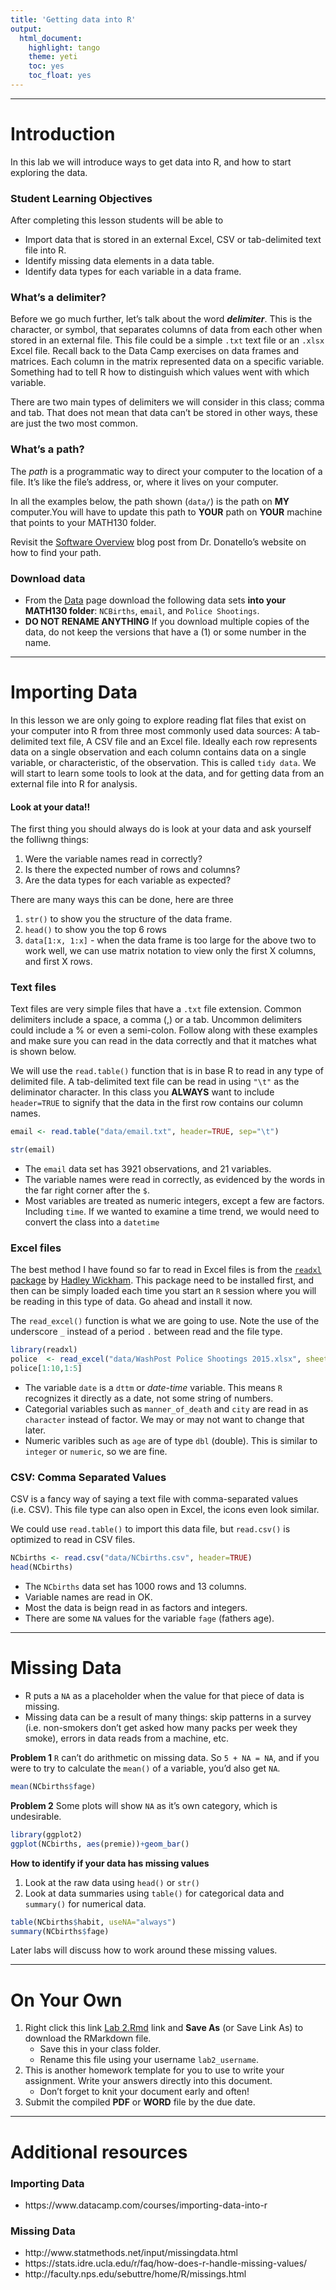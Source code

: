 ```yaml
---
title: 'Getting data into R'
output:
  html_document:
    highlight: tango
    theme: yeti
    toc: yes
    toc_float: yes
---
```


----- 

# Introduction
In this lab we will introduce ways to get data into R, and how to start exploring the data. 


### Student Learning Objectives
After completing this lesson students will be able to

* Import data that is stored in an external Excel, CSV or tab-delimited text file into R.
* Identify missing data elements in a data table. 
* Identify data types for each variable in a data frame. 

### What's a delimiter? 
Before we go much further, let's talk about the word **_delimiter_**. This is the character, or symbol, that separates columns of data from each other when stored in an external file. This file could be a simple `.txt` text file or an `.xlsx` Excel file. Recall back to the Data Camp exercises on data frames and matrices. Each column in the matrix represented data on a specific variable. Something had to tell R how to distinguish which values went with which variable. 

There are two main types of delimiters we will consider in this class; comma and tab. That does not mean that data can't be stored in other ways, these are just the two most common. 


### What's a path? 

The _path_ is a programmatic way to direct your computer to the location of a file. It's like the file's address, or, where it lives on your computer. 

In all the examples below, the path shown (`data/`) is the path on **MY** computer.You will have to update this path to **YOUR** path on **YOUR** machine that points to your MATH130 folder. 

Revisit the [Software Overview](https://norcalbiostat.netlify.com/post/software-overview/) blog post from Dr. Donatello's website on how to find your path. 

### Download data
* From the [Data](https://norcalbiostat.netlify.com/data/cleaned_data/) page download the following data sets **into your MATH130 folder**: `NCBirths`, `email`, and `Police Shootings`. 
* **DO NOT RENAME ANYTHING** If you download multiple copies of the data, do not keep the versions that have a (1) or some number in the name. 



----- 

# Importing Data

In this lesson we are only going to explore reading flat files that exist on your computer into R from three most commonly used data sources: A tab-delimited text file, A CSV file and an Excel file. Ideally each row represents data on a single observation and each column contains data on a single variable, or characteristic, of the observation. This is called `tidy data`. We will start to learn some tools to look at the data, and for getting data from an external file into R for analysis. 

#### Look at your data!!

The first thing you should always do is look at your data and ask yourself the folliwng things: 

1. Were the variable names read in correctly? 
2. Is there the expected number of rows and columns? 
3. Are the data types for each variable as expected? 

There are many ways this can be done, here are three

1. `str()` to show you the structure of the data frame. 
2. `head()` to show you the top 6 rows
3. `data[1:x, 1:x]` - when the data frame is too large for the above two to work well, we can use matrix notation to view only the first X columns, and first X rows. 


### Text files
Text files are very simple files that have a `.txt` file extension. Common delimiters include a space, a comma (,) or a tab. Uncommon delimiters could include a % or even a semi-colon. Follow along with these examples and make sure you can read in the data correctly and that it matches what is shown below. 

We will use the `read.table()` function that is in base R to read in any type of delimited file. A tab-delimited text file can be read in using `"\t"` as the deliminator character. In this class you **ALWAYS** want to include `header=TRUE` to signify that the data in the first row contains our column names. 
```r
email <- read.table("data/email.txt", header=TRUE, sep="\t")
```


```r
str(email)
```

* The `email` data set has 3921 observations, and 21 variables. 
* The variable names were read in correctly, as evidenced by the words in the far right corner after the `$`. 
* Most variables are treated as numeric integers, except a few are factors. Including `time`. If we wanted to examine a time trend, we would need to convert the class into a `datetime` 


### Excel files
The best method I have found so far to read in Excel files is from the [`readxl` package](http://readxl.tidyverse.org/) by [Hadley Wickham](http://hadley.nz/). This package need to be installed first, and then can be simply loaded each time you start an `R` session where you will be reading in this type of data. Go ahead and install it now.  

The `read_excel()` function is what we are going to use. Note the use of the underscore `_` instead of a period `.` between read and the file type.  

```r
library(readxl)
police  <- read_excel("data/WashPost Police Shootings 2015.xlsx", sheet=1, col_names=TRUE)
police[1:10,1:5]
```

* The variable `date` is a `dttm` or _date-time_ variable. This means `R` recognizes it directly as a date, not some string of numbers. 
* Categorial variables such as `manner_of_death` and `city` are read in as `character` instead of factor. We may or may not want to change that later.
* Numeric varibles such as `age` are of type `dbl` (double). This is similar to `integer` or `numeric`, so we are fine. 


### CSV: Comma Separated Values
CSV is a fancy way of saying a text file with comma-separated values (i.e. CSV). This file type can also open in Excel, the icons even look similar. 

We could use `read.table()` to import this data file, but `read.csv()` is optimized to read in CSV files. 

```r
NCbirths <- read.csv("data/NCbirths.csv", header=TRUE)
head(NCbirths)
```

* The `NCbirths` data set has 1000 rows and 13 columns. 
* Variable names are read in OK. 
* Most the data is beign read in as factors and integers. 
* There are some `NA` values for the variable `fage` (fathers age). 

----- 

# Missing Data

* R puts a `NA` as a placeholder when the value for that piece of data is missing. 
* Missing data can be a result of many things: skip patterns in a survey (i.e. non-smokers don't get asked how many packs per week they smoke), errors in data reads from a machine, etc. 


**Problem 1** 
`R` can't do arithmetic on missing data. So `5 + NA = NA`, and if you were to try to calculate the `mean()` of a variable, you'd also get `NA`. 

```r
mean(NCbirths$fage)
```

**Problem 2**
Some plots will show `NA` as it's own category, which is undesirable. 

```r
library(ggplot2)
ggplot(NCbirths, aes(premie))+geom_bar()
```


**How to identify if your data has missing values**

1. Look at the raw data using `head()` or `str()`
2. Look at data summaries using `table()` for categorical data and `summary()` for numerical data. 

```r
table(NCbirths$habit, useNA="always")
summary(NCbirths$fage)
```

Later labs will discuss how to work around these missing values.

----- 

# On Your Own

1. Right click this link [Lab 2.Rmd](lab2.Rmd) link and **Save As** (or Save Link As) to download the RMarkdown file. 
    - Save this in your class folder. 
    - Rename this file using your username `lab2_username`. 
2. This is another homework template for you to use to write your assignment. Write your answers directly into this document. 
    - Don't forget to knit your document early and often!
3. Submit the compiled **PDF** or **WORD** file by the due date.


----- 

# Additional resources

### Importing Data

* https://www.datacamp.com/courses/importing-data-into-r

### Missing Data

* http://www.statmethods.net/input/missingdata.html
* https://stats.idre.ucla.edu/r/faq/how-does-r-handle-missing-values/
* http://faculty.nps.edu/sebuttre/home/R/missings.html


